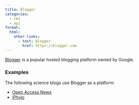 ```yaml
---
title: Blogger
categories:
  - cms
  - api
format:
  html:
    other-links:
      - text: Blogger
        href: https://blogger.com
---
```


[Blogger](https://blogger.com) is a popular hosted blogging platform owned by Google.

### Examples

The following science blogs use Blogger as a platform:

* [Open Access News](https://legacy.earlham.edu/~peters/fos/fosblog.html)
* [iPhylo](https://iphylo.blogspot.com/)

